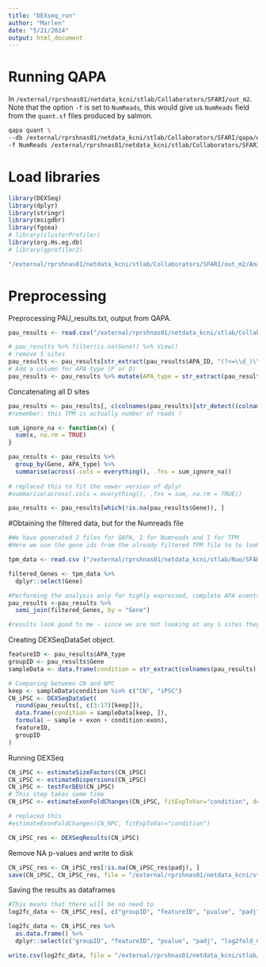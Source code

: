 ```yaml
---
title: "DEXseq_run"
author: "Marlen"
date: "5/21/2024"
output: html_document
---
```


# Running QAPA
In `/external/rprshnas01/netdata_kcni/stlab/Collaborators/SFARI/out_m2`. 
Note that the option `-f` is set to `NumReads`, this would give us `NumReads` field from the `quant.sf` files produced by salmon.
```bash
qapa quant \
--db /external/rprshnas01/netdata_kcni/stlab/Collaborators/SFARI/qapa/examples/hg19/ensembl.identifiers.txt \
-f NumReads /external/rprshnas01/netdata_kcni/stlab/Collaborators/SFARI/out_m2/salmon_results/*quant/quant.sf > data/pau_results_NX.txt
```

# Load libraries
```r
library(DEXSeq)
library(dplyr)
library(stringr)
library(msigdbr)
library(fgsea)
# library(clusterProfiler)
library(org.Hs.eg.db)
# library(gprofiler2)

"/external/rprshnas01/netdata_kcni/stlab/Collaborators/SFARI/out_m2/Analysis_M/DEXSeq_run_Nuo-copy.Rmd"
```

# Preprocessing
Preprocessing PAU_results.txt, output from QAPA.
```r
pau_results <- read.csv("/external/rprshnas01/netdata_kcni/stlab/Collaborators/SFARI/out_m2/data/pau_results_NX2.txt",sep="\t" )

# pau_results %>% filter(is.na(Gene)) %>% View()
# remove S sites
pau_results <- pau_results[str_extract(pau_results$APA_ID, "(?<=\\d_)\\D") != "S", ]
# Add a column for APA type (P or D)
pau_results <- pau_results %>% mutate(APA_type = str_extract(pau_results$APA_ID, "(?<=\\d_)\\D"))
```

Concatenating all D sites
```r
pau_results <- pau_results[, c(colnames(pau_results)[str_detect((colnames(pau_results)), "TPM")], "APA_type", "Gene")]
#remember: this TPM is actually number of reads ! 

sum_ignore_na <- function(x) {
  sum(x, na.rm = TRUE)
}

pau_results <- pau_results %>%
  group_by(Gene, APA_type) %>%
  summarise(across(.cols = everything(), .fns = sum_ignore_na))
  
# replaced this to fit the newer version of dplyr 
#summarise(across(.cols = everything(), .fns = sum, na.rm = TRUE))

pau_results <- pau_results[which(!is.na(pau_results$Gene)), ]
```
#Obtaining the filtered data, but for the Numreads file 
```r
#We have generated 2 files for QAPA, 1 for Numreads and 1 for TPM 
#Here we use the gene ids from the already filtered TPM file to to look for them in the NumReads file 

tpm_data <- read.csv ("/external/rprshnas01/netdata_kcni/stlab/Nuo/SFARI/out_m2/data/sites_mf_filtered_tpm_3_1.csv", sep = ",", header = TRUE )

filtered_Genes <- tpm_data %>% 
  dplyr::select(Gene)

#Performing the analysis only for highly expressed, complete APA events 
pau_results <-pau_results %>%
  semi_join(filtered_Genes, by = "Gene")

#results look good to me - since we are not looking at any S sites they are about 1/2 of 8k rows - fine!
```

Creating DEXSeqDataSet object.
```r
featureID <- pau_results$APA_type
groupID <- pau_results$Gene
sampleData <- data.frame(condition = str_extract(colnames(pau_results)[3:17], "[^_]+"))

# Comparing between CN and NPC
keep <- sampleData$condition %in% c("CN", "iPSC")
CN_iPSC <- DEXSeqDataSet(
  round(pau_results[, c(3:17)[keep]]),
  data.frame(condition = sampleData[keep, ]),
  formula( ~ sample + exon + condition:exon),
  featureID,
  groupID
)
```

Running DEXSeq
```r
CN_iPSC <- estimateSizeFactors(CN_iPSC)
CN_iPSC <- estimateDispersions(CN_iPSC)
CN_iPSC <- testForDEU(CN_iPSC)
# This step takes some time
CN_iPSC <- estimateExonFoldChanges(CN_iPSC, fitExpToVar="condition", denominator = "iPSC")

# replaced this 
#estimateExonFoldChanges(CN_NPC, fitExpToVar="condition")

CN_iPSC_res <- DEXSeqResults(CN_iPSC)
```

Remove NA p-values and write to disk
```r
CN_iPSC_res <- CN_iPSC_res[!is.na(CN_iPSC_res$padj), ]
save(CN_iPSC, CN_iPSC_res, file = "/external/rprshnas01/netdata_kcni/stlab/Collaborators/SFARI/out_m2/data/filtered_new_iPSC_CN.RData")
```

Saving the results as dataframes 
```r
#This means that there will be no need to 
log2fc_data <- CN_iPSC_res[, c("groupID", "featureID", "pvalue", "padj", "log2fold_CN_iPSC")] %>% as.data.frame()

log2fc_data <- CN_iPSC_res %>% 
  as.data.frame() %>% 
  dplyr::select(c("groupID", "featureID", "pvalue", "padj", "log2fold_CN_iPSC"))

write.csv(log2fc_data, file = "/external/rprshnas01/netdata_kcni/stlab/Nuo/SFARI/out_m2/data/CN_iPSC_log2fc_data.csv", row.names = FALSE)
```
